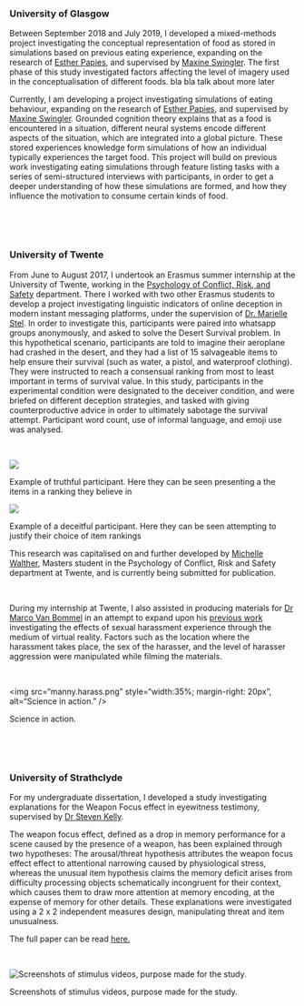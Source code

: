 ### University of Glasgow 

<p>Between September 2018 and July 2019, I developed a mixed-methods project investigating the conceptual representation of food as stored in simulations based on previous eating experience, expanding on the research of <a href="https://www.gla.ac.uk/schools/psychology/staff/estherpapies/">Esther Papies</a>, and supervised by <a href="https://www.gla.ac.uk/schools/psychology/staff/maxineswingler/">Maxine Swingler</a>. The first phase of this study investigated factors affecting the level of imagery used in the conceptualisation of different foods. bla bla talk about more later 

<p>Currently, I am developing a project investigating simulations of eating behaviour, expanding on the research of <a href="https://www.gla.ac.uk/schools/psychology/staff/estherpapies/">Esther Papies</a>, and supervised by <a href="https://www.gla.ac.uk/schools/psychology/staff/maxineswingler/">Maxine Swingler</a>. Grounded cognition theory explains that as a food is encountered in a situation, different neural systems encode different aspects of the situation, which are integrated into a global picture. These stored experiences knowledge form simulations of how an individual typically experiences the target food. This project will build on previous work investigating eating simulations through feature listing tasks with a series of semi-structured interviews with participants, in order to get a deeper understanding of how these simulations are formed, and how they influence the motivation to consume certain kinds of food.</p>

&nbsp;

&nbsp;

### University of Twente
<p>From June to August 2017, I undertook an Erasmus summer internship at the University of Twente, working in the <a href="https://www.utwente.nl/en/bms/pcrv/">Psychology of Conflict, Risk, and Safety</a> department. There I worked with two other Erasmus students to develop a project investigating linguistic indicators of online deception in modern instant messaging platforms, under the supervision of <a href="https://people.utwente.nl/m.stel">Dr. Marielle Stel</a>. In order to investigate this, participants were paired into whatsapp groups anonymously, and asked to solve the Desert Survival problem. In this hypothetical scenario, participants are told to imagine their aeroplane had crashed in the desert, and they had a list of 15 salvageable items to help ensure their survival (such as water, a pistol, and  waterproof clothing). They were instructed to reach a consensual ranking from most to least important in terms of survival value. In this study, participants in the experimental condition were designated to the deceiver condition, and were briefed on different deception strategies, and tasked with giving counterproductive advice in order to ultimately sabotage the survival attempt. Participant word count, use of informal language, and emoji use was analysed.</p>
<div class="row">

&nbsp;

<div class="one-half">
<img src="https://smith-r.github.io/Ryan-github/truther.msg.png" id="left-image">
<p class="text-left">
Example of truthful participant. Here they can be seen presenting a the items in a ranking they believe in
    </p>
</div>
    
<div class="one-half">
<img src="https://smith-r.github.io/Ryan-github/liar.msg.jpg">
<p class="text-left">
Example of a deceitful participant. Here they can be seen attempting to justify their choice of item rankings
    </p>
</div>
    
</div>

<p>This research was capitalised on and further developed by [Michelle Walther](https://www.linkedin.com/in/michellewalther), Masters student in the Psychology of Conflict, Risk and Safety department at Twente, and is currently being submitted for publication.</p>

&nbsp;

<p>During my internship at Twente, I also assisted in producing materials for  <a href="https://nl.linkedin.com/in/marco-van-bommel-745a5b60">Dr Marco Van Bommel</a> in an attempt to expand upon his [previous work](https://essay.utwente.nl/72614/1/Huxoll_BA_BMS.pdf) investigating the effects of sexual harassment experience through the medium of virtual reality. Factors such as the location where the harassment takes place, the sex of the harasser, and the level of harasser aggression were manipulated while filming the materials.</p>

&nbsp;

<div class="figure">
<img src="manny.harass.png" style="width:35%; margin-right: 20px", alt="Science in action." />
<p class="caption">Science in action.</p>
</div>


&nbsp;

&nbsp;



### University of Strathclyde 
<p>For my undergraduate dissertation, I developed a study investigating explanations for the Weapon Focus effect in eyewitness testimony, supervised by <a href="https://pureportal.strath.ac.uk/en/persons/stephen-kelly">Dr Steven Kelly</a>.</p>
<p>The weapon focus effect, defined as a drop in memory performance for a scene caused by the presence of a weapon, has been explained through two hypotheses: The arousal/threat hypothesis attributes the weapon focus effect effect to attentional narrowing caused by physiological stress, whereas the unusual item hypothesis claims the memory deficit arises from difficulty processing objects schematically incongruent for their context, which causes them to draw more attention at memory encoding, at the expense of memory for other details. These explanations were investigated using a 2 x 2 independent measures design, manipulating threat and item unusualness.</p>

The full paper can be read [here.](Dissertation.pdf)

&nbsp;

<div class="figure">
<img src="https://smith-r.github.io/Ryan-github/dissertation.materials.jpg" alt="Screenshots of stimulus videos, purpose made for the study." />
<p class="caption">Screenshots of stimulus videos, purpose made for the study.</p>
</div>


&nbsp;

    


    
    
